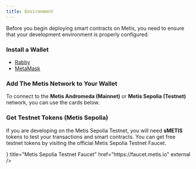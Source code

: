 ```yaml
---
title: Environment
---
```


Before you begin deploying smart contracts on Metis, you need to ensure that your development environment is properly configured.


<Steps>
<Step>

### Install a Wallet

- [Rabby](https://rabby.io)
- [MetaMask](https://metamask.io)

</Step>

<Step>

### Add The Metis Network to Your Wallet

To connect to the **Metis Andromeda (Mainnet)** or **Metis Sepolia (Testnet)** network, you can use the cards below.

<Cards>
  <Card
    title="Add Metis Andromeda (Mainnet)"
    href="https://chainlist.org/chain/1088"
    external
  />
  <Card
    title="Add Metis Sepolia (Testnet)"
    href="https://chainlist.org/chain/59902"
    external
  />
</Cards>

</Step>

<Step>

### Get Testnet Tokens (Metis Sepolia)

If you are developing on the Metis Sepolia Testnet, you will need **sMETIS** tokens to test your transactions and smart contracts. You can get free testnet tokens by visiting the official Metis Sepolia Testnet Faucet.

<Cards>
  <Card
    icon={<Droplet />}
    title="Metis Sepolia Testnet Faucet"
    href="https://faucet.metis.io"
    external
  />
</Cards>

</Step>
</Steps>
